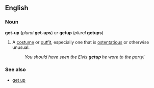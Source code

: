 ==English==
===Noun===
'''get-up''' (''plural'' '''get-ups''') ''or'' '''getup''' (''plural'' '''getups''')

#A [[costume]] or [[outfit]], especially one that is [[ostentatious]] or otherwise unusual.
#:''You should have seen the Elvis '''getup''' he wore to the party!''

===See also===
*[[get up]]